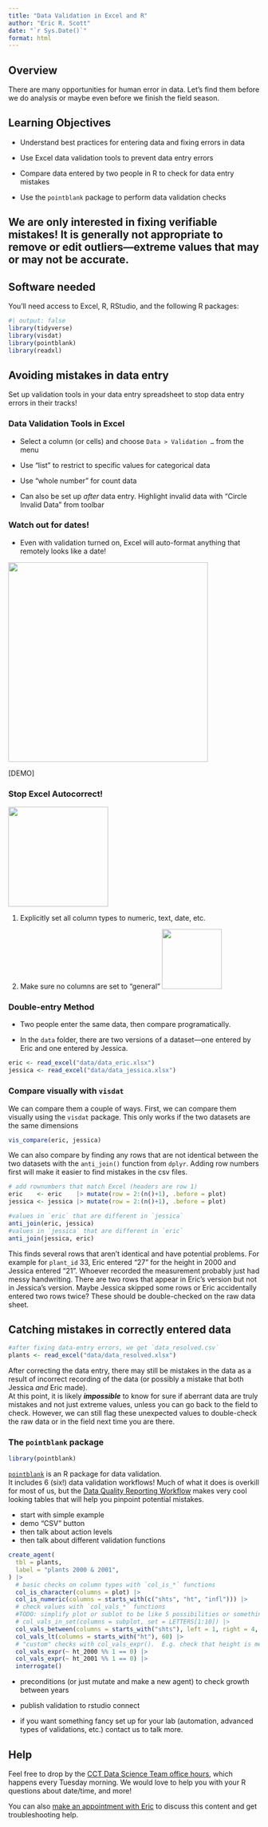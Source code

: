 ```yaml
---
title: "Data Validation in Excel and R"
author: "Eric R. Scott"
date: "`r Sys.Date()`"
format: html
---
```


## Overview

There are many opportunities for human error in data.
Let's find them before we do analysis or maybe even before we finish the field season.

## Learning Objectives

-   Understand best practices for entering data and fixing errors in data

-   Use Excel data validation tools to prevent data entry errors

-   Compare data entered by two people in R to check for data entry mistakes

-   Use the `pointblank` package to perform data validation checks

::: callout-important
## We are only interested in fixing verifiable mistakes! It is generally **not** appropriate to remove or edit outliers---extreme values that may or may not be accurate.
:::

## Software needed

You'll need access to Excel, R, RStudio, and the following R packages:

```r
#| output: false
library(tidyverse)
library(visdat)
library(pointblank)
library(readxl)
```

## Avoiding mistakes in data entry

Set up validation tools in your data entry spreadsheet to stop data entry errors in their tracks!

<!--# add gif or image here -->

### Data Validation Tools in Excel

-   Select a column (or cells) and choose `Data > Validation …` from the menu

-   Use "list" to restrict to specific values for categorical data

-   Use "whole number" for count data

-   Can also be set up *after* data entry.
    Highlight invalid data with "Circle Invalid Data" from toolbar

### Watch out for dates!

-   Even with validation turned on, Excel will auto-format anything that remotely looks like a date!

[![](images/nature-excel.png){fig-alt="Nature headline: \"Autocorrect errors in Excel still creating genomics headache.  Despite geneticists being warned about spreadsheet problems, 30% of published papers contain mangled gene names in supplementary data." fig-align="center" width="400"}](https://www.nature.com/articles/d41586-021-02211-4)

\[DEMO\]

### Stop Excel Autocorrect!

![](images/excel-meme.jpg){fig-alt="Confused anime guy with butterfly meme where the guy has a Microsoft Excel logo on his face, the butterfly is \"any data at all\" and the caption is \"is this a date?\"" width="200"}

1.  Explicitly set all column types to numeric, text, date, etc.

2.  Make sure no columns are set to "general" ![](images/general-x.png){width="120"}

### Double-entry Method

-   Two people enter the same data, then compare programatically.

-   In the `data` folder, there are two versions of a dataset---one entered by Eric and one entered by Jessica.

```r
eric <- read_excel("data/data_eric.xlsx")
jessica <- read_excel("data/data_jessica.xlsx")
```

### Compare visually with `visdat`

We can compare them a couple of ways.
First, we can compare them visually using the `visdat` package.
This only works if the two datasets are the same dimensions

```r
vis_compare(eric, jessica)
```

We can also compare by finding any rows that are not identical between the two datasets with the `anti_join()` function from `dplyr`.
Adding row numbers first will make it easier to find mistakes in the csv files.

```r
# add rownumbers that match Excel (headers are row 1)
eric    <- eric    |> mutate(row = 2:(n()+1), .before = plot)
jessica <- jessica |> mutate(row = 2:(n()+1), .before = plot)
```

```r
#values in `eric` that are different in `jessica`
anti_join(eric, jessica)
#values in `jessica` that are different in `eric`
anti_join(jessica, eric)
```

This finds several rows that aren't identical and have potential problems.
For example for `plant_id` 33, Eric entered "27" for the height in 2000 and Jessica entered "21".
Whoever recorded the measurement probably just had messy handwriting.
There are two rows that appear in Eric's version but not in Jessica's version.
Maybe Jessica skipped some rows or Eric accidentally entered two rows twice?
These should be double-checked on the raw data sheet.

## Catching mistakes in correctly entered data

```r
#after fixing data-entry errors, we get `data_resolved.csv`
plants <- read_excel("data/data_resolved.xlsx")
```

After correcting the data entry, there may still be mistakes in the data as a result of incorrect recording of the data (or possibly a mistake that both Jessica *and* Eric made).\
At this point, it is likely ***impossible*** to know for sure if aberrant data are truly mistakes and not just extreme values, unless you can go back to the field to check.
However, we can still flag these unexpected values to double-check the raw data or in the field next time you are there.

### The `pointblank` package

```r
library(pointblank)
```

[`pointblank`](https://rich-iannone.github.io/pointblank/) is an R package for data validation.\
It includes 6 (six!) data validation workflows!
Much of what it does is overkill for most of us, but the [Data Quality Reporting Workflow](https://rich-iannone.github.io/pointblank/articles/VALID-I.html) makes very cool looking tables that will help you pinpoint potential mistakes.

-   start with simple example
-   demo "CSV" button
-   then talk about action levels
-   then talk about different validation functions

```r
create_agent(
  tbl = plants,
  label = "plants 2000 & 2001",
) |> 
  # basic checks on column types with `col_is_*` functions
  col_is_character(columns = plot) |> 
  col_is_numeric(columns = starts_with(c("shts", "ht", "infl"))) |> 
  # check values with `col_vals_*` functions
  #TODO: simplify plot or sublot to be like 5 possibilities or something easier to do programmatically
  # col_vals_in_set(columns = subplot, set = LETTERS[1:10]) |>
  col_vals_between(columns = starts_with("shts"), left = 1, right = 4, na_pass = TRUE) |> 
  col_vals_lt(columns = starts_with("ht"), 60) |> 
  # "custom" checks with col_vals_expr().  E.g. check that height is measured to nearest cm:
  col_vals_expr(~ ht_2000 %% 1 == 0) |> 
  col_vals_expr(~ ht_2001 %% 1 == 0) |> 
  interrogate()
```

-   preconditions (or just mutate and make a new agent) to check growth between years

-   publish validation to rstudio connect

-   if you want something fancy set up for your lab (automation, advanced types of validations, etc.) contact us to talk more.

## Help

Feel free to drop by the [CCT Data Science Team office hours](https://datascience.cals.arizona.edu/office-hours), which happens every Tuesday morning.
We would love to help you with your R questions about date/time, and more!

You can also [make an appointment with Eric](https://calendar.google.com/calendar/appointments/schedules/AcZssZ0xpzu3Nlo0FCIAjFFktPFzyl5Aup9-1yErSy9y8_Iq2P6DWisiYc8PhUnn6l5z74D3OtgTRPSm) to discuss this content and get troubleshooting help.
